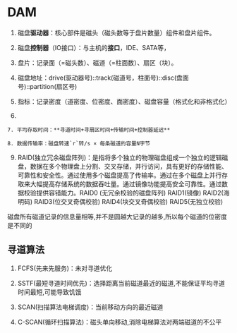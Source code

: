 # DAM

1. 磁盘**驱动器**：核心部件是磁头（磁头数等于盘片数量）组件和盘片组件。

2. 磁盘**控制器**（IO接口）：与主机的**接口**，IDE、SATA等，

3. 盘片：记录面（=磁头数）、磁道（=柱面数）、扇区（块）。

4. 磁盘地址：drive(驱动器号)::track(磁道号，柱面号)::disc(盘面号)::partition(扇区号)

5. 指标：记录密度（道密度、位密度、面密度）、磁盘容量（格式化和非格式化）

6. 

    7. 平均存取时间：**寻道时间+寻扇区时间+传输时间+控制器延迟**

    8. 数据传输率：磁盘转速`r`转/s × 每条磁道的容量N字节

9. RAID(独立冗余磁盘阵列)：是指将多个独立的物理磁盘组成一个独立的逻辑磁盘，数据在多个物理盘上分割、交叉存储，并行访问，具有更好的存储性能、可靠性和安全性。通过使用多个磁盘提高了传输率。通过在多个磁盘上并行存取来大幅提高存储系统的数据吞吐量。通过镜像功能提高安全可靠性。通过数据校验提供容错能力。RAID0 (无冗余校验的磁盘阵列) RAID1(镜像) RAID2(海明码) RAID3(位交叉奇偶校验) RAID4(块交叉奇偶校验) RAID5(无独立校验)

磁盘所有磁道记录的信息量相等,并不是圆越大记录的越多,所以每个磁道的位密度是不同的

## 寻道算法

1. FCFS(先来先服务)：未对寻道优化

2. SSTF(最短寻道时间优先)：选择距离当前磁道最近的磁道,不能保证平均寻道时间最短,可能导致饥饿

3. SCAN(扫描算法电梯调度)：当前移动方向的最近磁道

4. C-SCAN(循环扫描算法)：磁头单向移动,消除电梯算法对两端磁道的不公平



